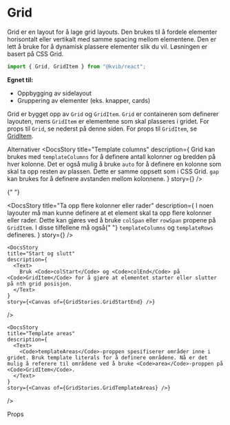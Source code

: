
<Meta of={GridStories} />

# Grid

Grid er en layout for å lage grid layouts. Den brukes til å fordele elementer horisontalt eller vertikalt med samme spacing mellom elementene.
Den er lett å bruke for å dynamisk plassere elementer slik du vil. Løsningen er basert på CSS Grid.

```jsx
import { Grid, GridItem } from "@kvib/react";
```

<DocsContainer>

**Egnet til:**

- Oppbygging av sidelayout
- Gruppering av elementer (eks. knapper, cards)

Grid er bygget opp av `Grid` og `GridItem`. `Grid` er containeren som definerer layouten, mens `GridItem` er elementene som skal plasseres i gridet. For props til `Grid`, se nederst på denne siden. For props til `GridItem`, se [GridItem](?path=/docs/komponenter-layout-grid-griditem--docs).

<Feedback component="Grid" />

</DocsContainer>

<DocsHeading>Alternativer</DocsHeading>
<DocsContainer>
  <DocsStory
    title="Template columns"
    description={
      <Text>
        Grid kan brukes med <Code>templateColumns</Code> for å definere antall kolonner og bredden på hver kolonne. Det er også mulig å bruke <Code>auto</Code> for å definere en kolonne som skal ta opp resten av plassen. Dette er samme oppsett som i CSS Grid.
        <Code>gap</Code> kan brukes for å definere avstanden mellom kolonnene.
      </Text>
    }
    story={<Canvas of={GridStories.Grid} />}
    />

{" "}

<DocsStory
  title="Ta opp flere kolonner eller rader"
  description={
    <Text>
      I noen layouter må man kunne definere at et element skal ta opp flere kolonner eller rader. Dette kan gjøres ved å
      bruke <Code>colSpan</Code> eller <Code>rowSpan</Code> propene på <Code>GridItem</Code>. I disse tilfellene må også{" "}
      <Code>templateColumns</Code> og <Code>templateRows</Code> defineres.
    </Text>
  }
  story={<Canvas of={GridStories.GridSpanning} />}
/>

    <DocsStory
    title="Start og slutt"
    description={
      <Text>
        Bruk <Code>colStart</Code> og <Code>colEnd</Code> på <Code>GridItem</Code> for å gjøre at elementet starter eller slutter på nth grid posisjon.
      </Text>
    }
    story={<Canvas of={GridStories.GridStartEnd} />}

/>

    <DocsStory
    title="Template areas"
    description={
      <Text>
        <Code>templateAreas</Code>-proppen spesifiserer områder inne i gridet. Bruk template literals for å definere områdene. Nå er det mulig å referere til områdene ved å bruke <Code>area</Code>-proppen på <Code>GridItem</Code>.
      </Text>
    }
    story={<Canvas of={GridStories.GridTemplateAreas} />}

/>

</DocsContainer>

<DocsHeading>Props</DocsHeading>
<Canvas of={GridStories.Grid} />
<Controls of={GridStories.Grid} />
